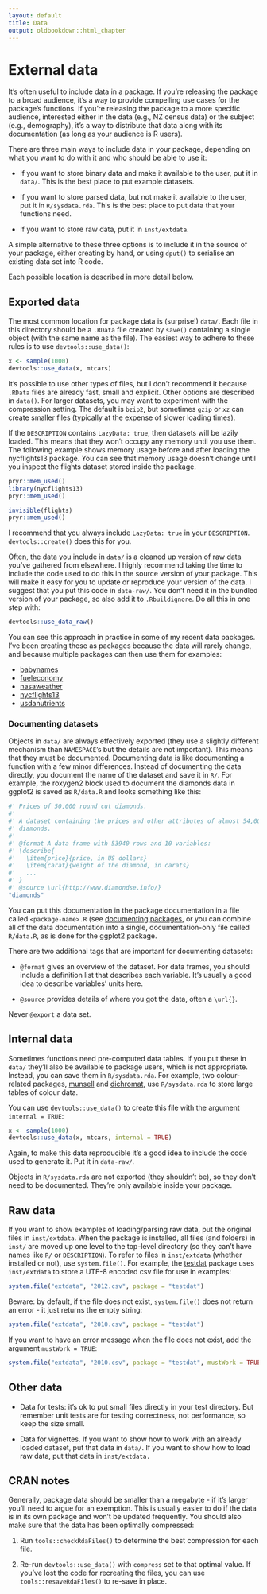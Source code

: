 ```yaml
---
layout: default
title: Data
output: oldbookdown::html_chapter
---
```


# External data {#data}

It's often useful to include data in a package. If you're releasing the package to a broad audience, it's a way to provide compelling use cases for the package's functions. If you're releasing the package to a more specific audience, interested either in the data (e.g., NZ census data) or the subject (e.g., demography), it's a way to distribute that data along with its documentation (as long as your audience is R users).

There are three main ways to include data in your package, depending on what you want to do with it and who should be able to use it:

* If you want to store binary data and make it available to the user, put it
  in `data/`. This is the best place to put example datasets.
  
* If you want to store parsed data, but not make it available to the user,
  put it in `R/sysdata.rda`. This is the best place to put data that your
  functions need.

* If you want to store raw data, put it in `inst/extdata`.

A simple alternative to these three options is to include it in the source of your package, either creating by hand, or using `dput()` to serialise an existing data set into R code.

Each possible location is described in more detail below.

## Exported data {#data-data}

The most common location for package data is (surprise!) `data/`. Each file in this directory should be a `.RData` file created by `save()` containing a single object (with the same name as the file). The easiest way to adhere to these rules is to use `devtools::use_data()`:

```r
x <- sample(1000)
devtools::use_data(x, mtcars)
```

It's possible to use other types of files, but I don't recommend it because `.RData` files are already fast, small and explicit. Other options are described in `data()`. For larger datasets, you may want to experiment with the compression setting. The default is `bzip2`, but sometimes `gzip` or `xz` can create smaller files (typically at the expense of slower loading times).

If the `DESCRIPTION` contains `LazyData: true`, then datasets will be lazily loaded. This means that they won't occupy any memory until you use them. The following example shows memory usage before and after loading the nycflights13 package. You can see that memory usage doesn't change until you inspect the flights dataset stored inside the package. 

```r
pryr::mem_used()
library(nycflights13)
pryr::mem_used()

invisible(flights)
pryr::mem_used()
```

I recommend that you always include `LazyData: true` in your `DESCRIPTION`. `devtools::create()` does this for you.

Often, the data you include in `data/` is a cleaned up version of raw data you've gathered from elsewhere. I highly recommend taking the time to include the code used to do this in the source version of your package. This will make it easy for you to update or reproduce your version of the data. I suggest that you put this code in `data-raw/`. You don't need it in the bundled version of your package, so also add it to `.Rbuildignore`. Do all this in one step with:

```r
devtools::use_data_raw()
```

You can see this approach in practice in some of my recent data packages. I've been creating these as packages because the data will rarely change, and because multiple packages can then use them for examples:

* [babynames](https://github.com/hadley/babynames)
* [fueleconomy](https://github.com/hadley/fueleconomy)
* [nasaweather](https://github.com/hadley/nasaweather) 
* [nycflights13](https://github.com/hadley/nycflights13)
* [usdanutrients](https://github.com/hadley/usdanutrients)

### Documenting datasets {#documenting-data}

Objects in `data/` are always effectively exported (they use a slightly different mechanism than `NAMESPACE`'s but the details are not important). This means that they must be documented. Documenting data is like documenting a function with a few minor differences. Instead of documenting the data directly, you document the name of the dataset and save it in `R/`. For example, the roxygen2 block used to document the diamonds data in ggplot2 is saved as `R/data.R` and looks something like this:

```r
#' Prices of 50,000 round cut diamonds.
#'
#' A dataset containing the prices and other attributes of almost 54,000
#' diamonds.
#'
#' @format A data frame with 53940 rows and 10 variables:
#' \describe{
#'   \item{price}{price, in US dollars}
#'   \item{carat}{weight of the diamond, in carats}
#'   ...
#' }
#' @source \url{http://www.diamondse.info/}
"diamonds"
```


You can put this documentation in the package documentation in a file called `<package-name>.R` (see [documenting packages](#man-packages), or you can combine all of the data documentation into a single, documentation-only file called `R/data.R`, as is done for the ggplot2 package.


There are two additional tags that are important for documenting datasets:

* `@format` gives an overview of the dataset. For data frames, you 
  should include a definition list that describes each variable. It's usually
  a good idea to describe variables' units here.
  
* `@source` provides details of where you got the data, often a `\url{}`.

Never `@export` a data set.

## Internal data {#data-sysdata}

Sometimes functions need pre-computed data tables. If you put these in `data/` they'll also be available to package users, which is not appropriate. Instead, you can save them in `R/sysdata.rda`. For example, two colour-related packages, [munsell](https://github.com/cwickham/munsell) and [dichromat](http://cran.r-project.org/web/packages/dichromat/index.html), use `R/sysdata.rda` to store large tables of colour data.

You can use `devtools::use_data()` to create this file with the argument `internal = TRUE`:

```r
x <- sample(1000)
devtools::use_data(x, mtcars, internal = TRUE)
```

Again, to make this data reproducible it's a good idea to include the code used to generate it. Put it in `data-raw/`.

Objects in `R/sysdata.rda` are not exported (they shouldn't be), so they don't need to be documented. They're only available inside your package.

## Raw data {#data-extdata}

If you want to show examples of loading/parsing raw data, put the original files in `inst/extdata`. When the package is installed, all files (and folders) in `inst/` are moved up one level to the top-level directory (so they can't have names like `R/` or `DESCRIPTION`). To refer to files in `inst/extdata` (whether installed or not), use `system.file()`. For example, the [testdat](https://github.com/ropensci/testdat) package uses `inst/extdata` to store a UTF-8 encoded csv file for use in examples:

```r
system.file("extdata", "2012.csv", package = "testdat")
```

Beware: by default, if the file does not exist, `system.file()` does not return an error - it just returns the empty string:

```r
system.file("extdata", "2010.csv", package = "testdat")
```

If you want to have an error message when the file does not exist, add the argument `mustWork = TRUE`:

```r
system.file("extdata", "2010.csv", package = "testdat", mustWork = TRUE)
```
## Other data {#other-data}

* Data for tests: it's ok to put small files directly in your test directory.
  But remember unit tests are for testing correctness, not performance, so keep
  the size small.
  
* Data for vignettes. If you want to show how to work with an already loaded 
  dataset, put that data in `data/`. If you want to show how to load raw data, 
  put that data in `inst/extdata.`

## CRAN notes {#data-cran}

Generally, package data should be smaller than a megabyte - if it's larger you'll need to argue for an exemption. This is usually easier to do if the data is in its own package and won't be updated frequently. You should also make sure that the data has been optimally compressed:  

1. Run `tools::checkRdaFiles()` to determine the best compression for each file.

2. Re-run `devtools::use_data()` with `compress` set to that optimal value.
   If you've lost the code for recreating the files, you can use 
   `tools::resaveRdaFiles()` to re-save in place.

